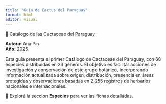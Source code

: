 ```yaml
---
title: "Guía de Cactus del Paraguay"
format: html
editor: visual
---
```


 🌵 Catálogo de las Cactaceae del Paraguay

**Autora:** Ana Pin  
**Año:** 2025

Esta guía presenta el primer Catálogo de Cactaceae del Paraguay, con 68 especies distribuidas en 23 géneros. El objetivo es facilitar acciones de investigación y conservación de este grupo botánico, incorporando información actualizada sobre origen, distribución, presencia en áreas protegidas y observaciones basadas en 2.255 registros de herbarios nacionales e internacionales.

🔎 Explorá la sección **Especies** para ver las fichas detalladas.
